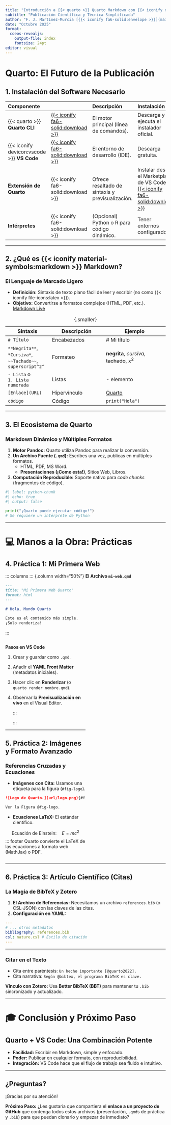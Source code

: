 ```yaml
---
title: "Introducción a {{< quarto >}} Quarto Markdown con {{< iconify devicon:vscode >}} VS Code"
subtitle: "Publicación Científica y Técnica Simplificada"
author: "F. J. Martínez-Murcia [{{< iconify fa6-solid:envelope >}}](mailto:fjesusmartinez@ugr.es)"
date: "Octubre 2025"
format:
  coeos-revealjs:
    output-file: index
    fontsize: 24pt
editor: visual
---
```


# Quarto: El Futuro de la Publicación

## 1. Instalación del Software Necesario 

| Componente | | Descripción | Instalación |
|:-----------|-|:-----------|:------------|
| {{< quarto >}} **Quarto CLI** | [{{< iconify fa6-solid:download >}}](https://quarto.org/docs/get-started) | El motor principal (línea de comandos). | Descarga y ejecuta el instalador oficial.  |
| {{< iconify devicon:vscode >}} **VS Code** | [{{< iconify fa6-solid:download >}}](https://code.visualstudio.com/download) | El entorno de desarrollo (IDE). | Descarga gratuita.  |
| **Extensión de Quarto** | {{< iconify fa6-solid:download >}} | Ofrece resaltado de sintaxis y previsualización. | Instalar desde el Marketplace de VS Code. [{{< iconify fa6-solid:download >}}](https://marketplace.visualstudio.com/items?itemName=quarto.quarto) |
| **Intérpretes** | {{< iconify fa6-solid:download >}} | (Opcional) Python o R para código dinámico. | Tener entornos configurados. |


---

## 2. ¿Qué es {{< iconify material-symbols:markdown >}} Markdown?

### El Lenguaje de Marcado Ligero 

* **Definición:** Sintaxis de texto plano fácil de leer y escribir (no como {{< iconify file-icons:latex >}}).
* **Objetivo:** Convertirse a formatos complejos (HTML, PDF, etc.). [Markdown Live](https://markdownlivepreview.com)


| Sintaxis             | Descripción               | Ejemplo                       |
|----------------------|---------------------------|-------------------------------|
| `# Título`           | Encabezados               | # Mi título                   |
| `**Negrita**`, `*Cursiva*`, `~~Tachado~~`, `superscript^2^`        | Formateo                   | **negrita**, *cursiva*, ~~tachado~~, x^2^              |
| `- Lista` o <br> `1. Lista numerada`  | Listas            | - elemento                 |
| `[Enlace](URL)`      | Hipervínculo              | [Quarto](https://quarto.org)|
| ``código ``          | Código           | `print("Hola")`         |

: {.smaller}

---

## 3. El Ecosistema de Quarto

### Markdown Dinámico y Múltiples Formatos

1.  **Motor Pandoc:** Quarto utiliza Pandoc para realizar la conversión.
2.  **Un Archivo Fuente (`.qmd`):** Escribes una vez, publicas en múltiples formatos.
    * HTML, PDF, MS Word.
    * **Presentaciones (¡Como esta!)**, Sitios Web, Libros.
3.  **Computación Reproducible:** Soporte nativo para *code chunks* (fragmentos de código).

```python
#| label: python-chunk
#| echo: true
#| output: false

print("¡Quarto puede ejecutar código!")
# Se requiere un intérprete de Python
```

---

# 💻 Manos a la Obra: Prácticas

## 4\. Práctica 1: Mi Primera Web

::: columns
::: {.column width="50%"}
**El Archivo `mi-web.qmd`**

```markdown
---
title: "Mi Primera Web Quarto"
format: html
---

# Hola, Mundo Quarto

Este es el contenido más simple.
¡Solo renderiza!
```

:::

::: {.column width="50%"}
**Pasos en VS Code**

1.  Crear y guardar como `.qmd`.
2.  Añadir el **YAML Front Matter** (metadatos iniciales).
3.  Hacer clic en **Renderizar** (o `quarto render nombre.qmd`).
4.  Observar la **Previsualización en vivo** en el Visual Editor.
    :::
    :::

---

## 5\. Práctica 2: Imágenes y Formato Avanzado

### Referencias Cruzadas y Ecuaciones

  * **Imágenes con Cita:** Usamos una etiqueta para la figura (`#fig-logo`).

<!-- end list -->

```markdown
![Logo de Quarto.](url/logo.png){#fig-logo width=150px}

Ver la Figura @fig-logo.
```

  * **Ecuaciones LaTeX:** El estándar científico.

$$
\text{Ecuación de Einstein:} \quad E = mc^2
$$::: footer
Quarto convierte el LaTeX de las ecuaciones a formato web (MathJax) o PDF.
:::

---

## 6\. Práctica 3: Artículo Científico (Citas)

### La Magia de BibTeX y Zotero

1.  **El Archivo de Referencias:** Necesitamos un archivo `references.bib` (o CSL-JSON) con las claves de las citas.
2.  **Configuración en YAML:**

<!-- end list -->

```yaml
---
# ... otros metadatos
bibliography: references.bib
csl: nature.csl # Estilo de citación
---
```
---

### Citar en el Texto

* Cita entre paréntesis: `Un hecho importante [@quarto2022].`
* Cita narrativa: `Según @bibtex, el programa BibTeX es clave.`

::: footer
**Vínculo con Zotero:** Usa **Better BibTeX (BBT)** para mantener tu `.bib` sincronizado y actualizado.
:::

---

# 🎓 Conclusión y Próximo Paso

## Quarto + VS Code: Una Combinación Potente

* **Facilidad:** Escribir en Markdown, simple y enfocado.
* **Poder:** Publicar en cualquier formato, con reproducibilidad.
* **Integración:** VS Code hace que el flujo de trabajo sea fluido e intuitivo.

---

## ¿Preguntas?

¡Gracias por su atención\!

::: footer
**Próximo Paso:** ¿Les gustaría que compartiera el **enlace a un proyecto de GitHub** que contenga todos estos archivos (presentación, `.qmd`s de práctica y `.bib`) para que puedan clonarlo y empezar de inmediato?
:::

